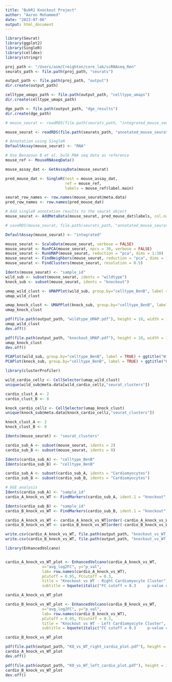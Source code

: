 ```yaml
---
title: "BubR1 Knockout Project"
author: "Aaron Mohammed"
date: "2023-07-06"
output: html_document
---
```


```r

library(Seurat)
library(ggplot2)
library(SingleR)
library(celldex)
library(stringr)

proj_path <- "/Users/asm/Creighton/core_lab/scRNAseq_Ren"
seurats_path <- file.path(proj_path, "seurats")

output_path <- file.path(proj_path, "output")
dir.create(output_path)

celltype_umaps_path <- file.path(output_path, "celltype_umaps")
dir.create(celltype_umaps_path)

dge_path <- file.path(output_path, "dge_results")
dir.create(dge_path)

```

```r

# mouse_seurat <- readRDS(file.path(seurats_path, "integrated_mouse_seurat.rds"))

mouse_seurat <- readRDS(file.path(seurats_path, "annotated_mouse_seurat.rds"))


```

```r

# Annotation using SingleR
DefaultAssay(mouse_seurat) <- "RNA"

# Use Benayoun B et al. bulk RNA seq data as reference
mouse_ref <- MouseRNAseqData()

mouse_assay_dat <- GetAssayData(mouse_seurat)

pred_mouse_dat <- SingleR(test = mouse_assay_dat, 
                          ref = mouse_ref, 
                          labels = mouse_ref$label.main)


```

```r

seurat_row_names <- row.names(mouse_seurat@meta.data)
pred_row_names <- row.names(pred_mouse_dat)

# Add singleR annotation results to the seurat object
mouse_seurat <- AddMetaData(mouse_seurat, pred_mouse_dat$labels, col.name = "celltype_BenB")

# saveRDS(mouse_seurat, file.path(seurats_path, "annotated_mouse_seurat.rds"))

```

```r

DefaultAssay(mouse_seurat) <- "integrated"

mouse_seurat <- ScaleData(mouse_seurat, verbose = FALSE)
mouse_seurat <- RunPCA(mouse_seurat, npcs = 30, verbose = FALSE)
mouse_seurat <- RunUMAP(mouse_seurat, reduction = "pca", dims = 1:30)
mouse_seurat <- FindNeighbors(mouse_seurat, reduction = "pca", dims = 1:30)
mouse_seurat <- FindClusters(mouse_seurat, resolution = 0.5)

```

```r

Idents(mouse_seurat) <- "sample_id"
wild_sub <- subset(mouse_seurat, idents = "wildtype")
knock_sub <- subset(mouse_seurat, idents = "knockout")

```

```r

umap_wild_clust <- UMAPPlot(wild_sub, group.by="celltype_BenB", label = TRUE) + ggtitle("Wildtype UMAP")
umap_wild_clust

umap_knock_clust <- UMAPPlot(knock_sub, group.by="celltype_BenB", label = TRUE) + ggtitle("Knockout UMAP")
umap_knock_clust

```

```r

pdf(file.path(output_path, "wildtype_UMAP.pdf"), height = 10, width = 14)
umap_wild_clust
dev.off()

pdf(file.path(output_path, "knockout_UMAP.pdf"), height = 10, width = 14)
umap_knock_clust
dev.off()

```
```r

PCAPlot(wild_sub, group.by="celltype_BenB", label = TRUE) + ggtitle("Wildtype PCA")
PCAPlot(knock_sub, group.by="celltype_BenB", label = TRUE) + ggtitle("Knockout PCA")

```
```r

library(clusterProfiler)

wild_cardio_cellz <- CellSelector(umap_wild_clust)
unique(wild_sub@meta.data[wild_cardio_cellz,"seurat_clusters"])

cardio_clust_A <- 2
cardio_clust_B <- 8

knock_cardio_cellz <- CellSelector(umap_knock_clust)
unique(knock_sub@meta.data[knock_cardio_cellz,"seurat_clusters"])

knock_clust_A <- 2
knock_clust_B <- 8

```

```r

Idents(mouse_seurat) <- "seurat_clusters"

cardio_sub_A <- subset(mouse_seurat, idents = 2)
cardio_sub_B <- subset(mouse_seurat, idents = 8)

Idents(cardio_sub_A) <- "celltype_BenB"
Idents(cardio_sub_B) <- "celltype_BenB"

cardio_sub_A <- subset(cardio_sub_A, idents = "Cardiomyocytes")
cardio_sub_B <- subset(cardio_sub_B, idents = "Cardiomyocytes")

```

```r

# DGE analysis 
Idents(cardio_sub_A) <- "sample_id"
cardio_A_knock_vs_WT <- FindMarkers(cardio_sub_A, ident.1 = "knockout", ident.2 = "wildtype", logfc.threshold= 0)

Idents(cardio_sub_B) <- "sample_id"
cardio_B_knock_vs_WT <- FindMarkers(cardio_sub_B, ident.1 = "knockout", ident.2 = "wildtype", logfc.threshold= 0)

```
```r

cardio_A_knock_vs_WT <- cardio_A_knock_vs_WT[order(-cardio_A_knock_vs_WT$avg_log2FC), ]
cardio_B_knock_vs_WT <- cardio_B_knock_vs_WT[order(-cardio_B_knock_vs_WT$avg_log2FC), ]

```

```r

write.csv(cardio_A_knock_vs_WT, file.path(output_path, "knockout_vs_WT_right_cardio.csv"))
write.csv(cardio_B_knock_vs_WT, file.path(output_path, "knockout_vs_WT_left_cardio.csv"))

```

```r

library(EnhancedVolcano)


cardio_A_knock_vs_WT_plot <- EnhancedVolcano(cardio_A_knock_vs_WT, 
                x="avg_log2FC", y="p_val", 
                lab= row.names(cardio_A_knock_vs_WT),
                pCutoff = 0.05, FCcutoff = 0.3,
                title = "Knockout vs WT - Right Cardiomyocyte Cluster",
                subtitle = bquote(italic("FC cutoff = 0.3     p-value cutoff = 0.05")))

cardio_A_knock_vs_WT_plot

cardio_B_knock_vs_WT_plot <- EnhancedVolcano(cardio_B_knock_vs_WT, 
                x="avg_log2FC", y="p_val", 
                lab= row.names(cardio_B_knock_vs_WT),
                pCutoff = 0.05, FCcutoff = 0.3,
                title = "Knockout vs WT - Left Cardiomyocyte Cluster",
                subtitle = bquote(italic("FC cutoff = 0.3     p-value cutoff = 0.05")))

cardio_B_knock_vs_WT_plot

```

```r

pdf(file.path(output_path, "KO_vs_WT_right_cardio_plot.pdf"), height = 10, width = 14)
cardio_A_knock_vs_WT_plot
dev.off()

pdf(file.path(output_path, "KO_vs_WT_left_cardio_plot.pdf"), height = 10, width = 14)
cardio_B_knock_vs_WT_plot
dev.off()

```









